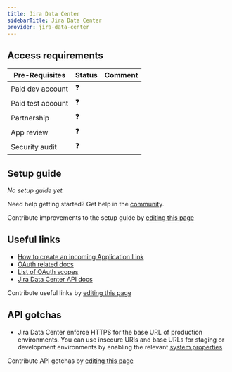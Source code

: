 ```yaml
---
title: Jira Data Center
sidebarTitle: Jira Data Center
provider: jira-data-center
---
```



<Overview />
<PreBuiltTooling />
<PreBuiltUseCases />

## Access requirements
| Pre-Requisites | Status | Comment|
| - | - | - |
| Paid dev account | ❓ |  |
| Paid test account | ❓ |  |
| Partnership | ❓ | |
| App review | ❓ |  |
| Security audit | ❓ | |


## Setup guide

_No setup guide yet._

<Tip>Need help getting started? Get help in the [community](https://nango.dev/slack).</Tip>

<Note>Contribute improvements to the setup guide by [editing this page](https://github.com/nangohq/nango/tree/master/docs-v2/integrations/all/jira-data-center.mdx)</Note>


## Useful links

-   [How to create an incoming Application Link](https://confluence.atlassian.com/adminjiraserver/configure-an-incoming-link-1115659067.html)
-   [OAuth related docs](https://confluence.atlassian.com/adminjiraserver/jira-oauth-2-0-provider-api-1115659070.html)
-   [List of OAuth scopes](https://confluence.atlassian.com/adminjiraserver/jira-oauth-2-0-provider-api-1115659070.html#JiraOAuth2.0providerAPI-scopes)
-   [Jira Data Center API docs](https://docs.atlassian.com/software/jira/docs/api/REST/9.14.0/)

<Note>Contribute useful links by [editing this page](https://github.com/nangohq/nango/tree/master/docs-v2/integrations/all/jira-data-center.mdx)</Note>

## API gotchas
-  Jira Data Center enforce HTTPS for the base URL of production environments. You can use insecure URIs and base URLs for staging or development environments by enabling the relevant [system properties](https://confluence.atlassian.com/adminjiraserver/oauth-2-0-provider-system-properties-1115659073.html)

<Note>Contribute API gotchas by [editing this page](https://github.com/nangohq/nango/tree/master/docs-v2/integrations/all/jira-data-center.mdx)</Note>